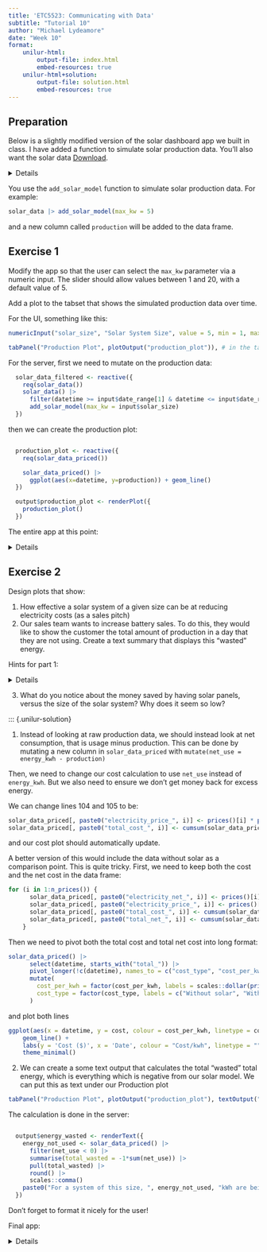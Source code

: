 ```yaml
---
title: 'ETC5523: Communicating with Data'
subtitle: "Tutorial 10"
author: "Michael Lydeamore"
date: "Week 10"
format:
    unilur-html:
        output-file: index.html
        embed-resources: true
    unilur-html+solution:
        output-file: solution.html
        embed-resources: true
---
```


## Preparation

Below is a slightly modified version of the solar dashboard app we built in class. I have added a function to simulate solar production data. You'll also want the solar data [Download]("solar_data.csv").

<details>
```r
library(shiny)
library(DT)
library(readr)
library(dplyr)
library(ggplot2)
library(janitor)
library(tidyr)
library(lubridate)

add_solar_model <- function(solar_data, max_kw = 5) {

  hours <- lubridate::hour(solar_data$datetime)

  production <- ifelse(
    hours >= 6 & hours <= 18,
    max_kw * sin(pi * (hours - 6) / 12)^1.5 + rnorm(length(hours), mean = 0, sd = max_kw * 0.02),
    0
  )

  # Ensure no negative values due to noise
  production <- pmax(0, production)

  solar_data |> mutate(production = production)
}

ui <- fluidPage(
  headerPanel("Solar dashboard"),
  sidebarPanel(
    fileInput("solar_file", "Upload solar data CSV", accept = c(".csv")),
    sliderInput("date_range", "Subset dates", min = as.Date('2024-07-15'), max = as.Date('2025-10-05'),
                value = c(as.Date('2024-07-15'), as.Date('2025-10-05'))),
    div(id = "price_inputs",
        numericInput("electricity_price_1", "Price per kwh", value = 0.28, min = 0)
    ),
    div(style = "text-align: right;",
      actionButton("add_price", "Add another price"),
  ),

    radioButtons("plot_geom", "Plot type",
                 choices = c("Line" = "line", "Histogram" = "hist"),
                 selected = "line"),
    conditionalPanel(
      condition = "input.plot_geom == 'hist'",
      sliderInput("bins", "Number of bins", min = 5, max = 60, value = 30),
    ),
    selectInput("aggregation_size", "Aggregation type", choices = c("None", "Daily", "Weekly", "Monthly")),

  ),
  mainPanel(
    tabsetPanel(
      tabPanel("Data Plot", plotOutput("solar_plot"), downloadButton("download_plot", "Download Plot")),
      tabPanel("Cost Plot", plotOutput("cost_plot"), downloadButton("download_cost_plot", "Download Cost Plot")),
      tabPanel("Data", DTOutput("data_table"))
    )
  )
)

server <- function(input, output) {

  n_prices <- reactiveVal(1)
  observeEvent(input$add_price, {
    n <- n_prices() + 1
    n_prices(n)

    insertUI(
      selector = "#price_inputs",
      where = "beforeEnd",
      ui = numericInput(
        paste0("electricity_price_", n),
        paste("Price per kwh"), value = 0.28, min = 0)
    )
  })

  solar_data <- reactive({
    req(input$solar_file)
    read.csv(input$solar_file$datapath) |>
    pivot_longer(
    cols = starts_with("X"),
    names_to = "datetime",
    values_to = "energy_kwh"
  ) |>
  mutate(
    datetime = gsub("X(\\d{2}\\.\\d{2})\\.\\.\\.(\\d{2}\\.\\d{2})", "\\1", datetime),
    energy_kwh = as.numeric(energy_kwh),
    datetime = paste0(DATE, " ", datetime),
    datetime = lubridate::ymd_hm(datetime)
  ) |>
  janitor::clean_names()
  })

  solar_data_filtered <- reactive({
    req(solar_data())
    solar_data() |>
      filter(datetime >= input$date_range[1] & datetime <= input$date_range[2])
  })

  solar_data_aggregated <- reactive({
    req(solar_data_filtered())
    if (input$aggregation_size == "Daily") {
      solar_data_filtered() |>
        group_by(date) |>
        summarise(energy_kwh = sum(energy_kwh, na.rm = TRUE)) |>
        rename(datetime = date) |>
        mutate(datetime = as.Date(datetime)) |>
        ungroup()
    } else if (input$aggregation_size == "Weekly") {
      solar_data_filtered() |>
        mutate(week = lubridate::floor_date(datetime, unit = "week")) |>
        group_by(week) |>
        summarise(energy_kwh = sum(energy_kwh, na.rm = TRUE)) |>
        rename(datetime = week)
    } else if (input$aggregation_size == "Monthly") {
      solar_data_filtered() |>
        mutate(month = lubridate::floor_date(datetime, unit = "month")) |>
        group_by(month) |>
        summarise(energy_kwh = sum(energy_kwh, na.rm = TRUE)) |>
        rename(datetime = month)
    } else {
      solar_data_filtered()
    }
  })

  solar_data_priced <- reactive({
    req(prices())
    solar_data_priced <- solar_data_filtered()
    for (i in 1:n_prices()) {
      solar_data_priced[, paste0("electricity_price_", i)] <- prices()[i] * solar_data_priced$energy_kwh
      solar_data_priced[, paste0("total_cost_", i)] <- cumsum(solar_data_priced[, paste0("electricity_price_", i)])
    }

    solar_data_priced
  })

  solar_plot <- reactive({
    plot <- ggplot(solar_data_aggregated()) +
          labs(y = 'kWh', x = 'Date') +
          theme_minimal()
        if (input$plot_geom == "line") {
          ggplot(solar_data_aggregated()) + geom_line(aes(x=datetime, y=energy_kwh)) +
            labs(y='kWh', x='Date') +
            theme_minimal()
        } else if (input$plot_geom == "hist") {
          ggplot(solar_data_aggregated()) + geom_histogram(bins = input$bins, aes(x = energy_kwh)) +
            labs(y='Count', x='Energy (kWh)') +
            theme_minimal()
    }
  })

  output$solar_plot <- renderPlot({
    solar_plot()
  })


  output$download_plot <- downloadHandler(
    filename = function() { paste("solar_plot", Sys.Date(), ".png", sep = "") },
    content = function(file) {
          ggsave(file, plot = solar_plot(), device = "png", bg = "white", width = 8, height = 6)
    }
  )

  output$download_cost_plot <- downloadHandler(
    filename = function() { paste("cost_plot", Sys.Date(), ".png", sep = "") },
    content = function(file) {
          ggsave(file, plot = cost_plot(), device = "png", bg = "white", width = 8, height = 6)
    }
  )

  output$data_table <- renderDT({
    req(solar_data())
    solar_data_filtered()
  })


  prices <- reactive({
    ids <- paste0("electricity_price_", 1:n_prices())
    values <- sapply(ids, function(id) input[[id]])
    values[!is.na(values)]
  })


  cost_plot <- reactive({
    req(solar_data_priced())
    req(prices())
    solar_data_priced() |>
      select(datetime, starts_with("total_cost_")) |>
      pivot_longer(!c(datetime, starts_with("electricity_price_")), values_to = "total_cost", names_to = "cost_per_kwh") |>
      mutate(
        cost_per_kwh = factor(cost_per_kwh, labels = scales::dollar(prices()))
      ) |>
    ggplot(aes(x = datetime, y = total_cost, colour = cost_per_kwh)) +
      geom_line() +
      labs(y = 'Cost ($)', x = 'Date', colour = "Cost/kwh") +
      theme_minimal()
  })
  output$cost_plot <- renderPlot({
    cost_plot()
  })

}

shinyApp(ui, server)
```
</details>

You use the `add_solar_model` function to simulate solar production data. For example:

```r
solar_data |> add_solar_model(max_kw = 5)
```

and a new column called `production` will be added to the data frame.

## Exercise 1

Modify the app so that the user can select the `max_kw` parameter via a numeric input. The slider should allow values between 1 and 20, with a default value of 5.

Add a plot to the tabset that shows the simulated production data over time.

::: {.unilur-solution}
For the UI, something like this:

```r
numericInput("solar_size", "Solar System Size", value = 5, min = 1, max = 20), #in the sidebarPanel

tabPanel("Production Plot", plotOutput("production_plot")), # in the tabsetPanel
```

For the server, first we need to mutate on the production data:

```r
  solar_data_filtered <- reactive({
    req(solar_data())
    solar_data() |>
      filter(datetime >= input$date_range[1] & datetime <= input$date_range[2]) |>
      add_solar_model(max_kw = input$solar_size)
  })
```

then we can create the production plot:

```r

  production_plot <- reactive({
    req(solar_data_priced())

    solar_data_priced() |>
      ggplot(aes(x=datetime, y=production)) + geom_line()
  })

  output$production_plot <- renderPlot({
    production_plot()
  })
```

The entire app at this point:

<details>

```r
library(shiny)
library(DT)
library(readr)
library(dplyr)
library(ggplot2)
library(janitor)
library(tidyr)
library(lubridate)

add_solar_model <- function(solar_data, max_kw = 5) {

  hours <- lubridate::hour(solar_data$datetime)

  production <- ifelse(
    hours >= 6 & hours <= 18,
    max_kw * sin(pi * (hours - 6) / 12)^1.5 + rnorm(length(hours), mean = 0, sd = max_kw * 0.02),
    0
  )

  # Ensure no negative values due to noise
  production <- pmax(0, production)

  solar_data |> mutate(production = production)
}

ui <- fluidPage(
  headerPanel("Solar dashboard"),
  sidebarPanel(
    fileInput("solar_file", "Upload solar data CSV", accept = c(".csv")),
    sliderInput("date_range", "Subset dates", min = as.Date('2024-07-15'), max = as.Date('2025-10-05'),
                value = c(as.Date('2024-07-15'), as.Date('2025-10-05'))),
    numericInput("solar_size", "Solar System Size", value = 5, min = 1, max = 20),
    div(id = "price_inputs",
        numericInput("electricity_price_1", "Price per kwh", value = 0.28, min = 0)
    ),
    div(style = "text-align: right;",
      actionButton("add_price", "Add another price"),
  ),

    radioButtons("plot_geom", "Plot type",
                 choices = c("Line" = "line", "Histogram" = "hist"),
                 selected = "line"),
    conditionalPanel(
      condition = "input.plot_geom == 'hist'",
      sliderInput("bins", "Number of bins", min = 5, max = 60, value = 30),
    )

  ),
  mainPanel(
    tabsetPanel(
      tabPanel("Data Plot", plotOutput("solar_plot"), downloadButton("download_plot", "Download Plot")),
      tabPanel("Cost Plot", plotOutput("cost_plot"), downloadButton("download_cost_plot", "Download Cost Plot")),
      tabPanel("Production Plot", plotOutput("production_plot")),
      tabPanel("Data", DTOutput("data_table"))
    )
  )
)

server <- function(input, output) {

  n_prices <- reactiveVal(1)
  observeEvent(input$add_price, {
    n <- n_prices() + 1
    n_prices(n)

    insertUI(
      selector = "#price_inputs",
      where = "beforeEnd",
      ui = numericInput(
        paste0("electricity_price_", n),
        paste("Price per kwh"), value = 0.28, min = 0)
    )
  })

  solar_data <- reactive({
    req(input$solar_file)
    read.csv(input$solar_file$datapath) |>
    pivot_longer(
    cols = starts_with("X"),
    names_to = "datetime",
    values_to = "energy_kwh"
  ) |>
  mutate(
    datetime = gsub("X(\\d{2}\\.\\d{2})\\.\\.\\.(\\d{2}\\.\\d{2})", "\\1", datetime),
    energy_kwh = as.numeric(energy_kwh),
    datetime = paste0(DATE, " ", datetime),
    datetime = lubridate::ymd_hm(datetime)
  ) |>
  janitor::clean_names()
  })

  solar_data_filtered <- reactive({
    req(solar_data())
    solar_data() |>
      filter(datetime >= input$date_range[1] & datetime <= input$date_range[2]) |>
      add_solar_model(max_kw = input$solar_size)
  })

  solar_data_priced <- reactive({
    req(prices())
    solar_data_priced <- solar_data_filtered()
    for (i in 1:n_prices()) {
      solar_data_priced[, paste0("electricity_price_", i)] <- prices()[i] * solar_data_priced$energy_kwh
      solar_data_priced[, paste0("total_cost_", i)] <- cumsum(solar_data_priced[, paste0("electricity_price_", i)])
    }

    solar_data_priced
  })

  solar_plot <- reactive({
    plot <- ggplot(solar_data_priced()) +
          labs(y = 'kWh', x = 'Date')
        if (input$plot_geom == "line") {
          ggplot(solar_data_priced()) + geom_line(aes(x=datetime, y=energy_kwh)) +
            labs(y='kWh', x='Date')
        } else if (input$plot_geom == "hist") {
          ggplot(solar_data_priced()) + geom_histogram(bins = input$bins, aes(x = energy_kwh)) +
            labs(y='Count', x='Energy (kWh)')
    }
  })

  output$solar_plot <- renderPlot({
    solar_plot()
  })


  output$download_plot <- downloadHandler(
    filename = function() { paste("solar_plot", Sys.Date(), ".png", sep = "") },
    content = function(file) {
          ggsave(file, plot = solar_plot(), device = "png", bg = "white", width = 8, height = 6)
    }
  )

  output$download_cost_plot <- downloadHandler(
    filename = function() { paste("cost_plot", Sys.Date(), ".png", sep = "") },
    content = function(file) {
          ggsave(file, plot = cost_plot(), device = "png", bg = "white", width = 8, height = 6)
    }
  )

  output$data_table <- renderDT({
    req(solar_data())
    solar_data_filtered()
  })


  prices <- reactive({
    ids <- paste0("electricity_price_", 1:n_prices())
    values <- sapply(ids, function(id) input[[id]])
    values[!is.na(values)]
  })


  cost_plot <- reactive({
    req(solar_data_priced())
    req(prices())
    solar_data_priced() |>
      select(datetime, starts_with("total_cost_")) |>
      pivot_longer(!c(datetime, starts_with("electricity_price_")), values_to = "total_cost", names_to = "cost_per_kwh") |>
      mutate(
        cost_per_kwh = factor(cost_per_kwh, labels = scales::dollar(prices()))
      ) |>
    ggplot(aes(x = datetime, y = total_cost, colour = cost_per_kwh)) +
      geom_line() +
      labs(y = 'Cost ($)', x = 'Date', colour = "Cost/kwh") +
      theme_minimal()
  })
  output$cost_plot <- renderPlot({
    cost_plot()
  })

  production_plot <- reactive({
    req(solar_data_priced())

    solar_data_priced() |>
      ggplot(aes(x=datetime, y=production)) + geom_line()
  })

  output$production_plot <- renderPlot({
    production_plot()
  })

}

shinyApp(ui, server)
```

</details>

:::


## Exercise 2

Design plots that show:

1. How effective a solar system of a given size can be at reducing electricity costs (as a sales pitch)
2. Our sales team wants to increase battery sales. To do this, they would like to show the customer the total amount of production in a day that they are not using. Create a text summary that displays this "wasted" energy.


Hints for part 1:

<details>
Instead of looking at raw production data, we should instead look at net consumption, that is usage minus production. This can be done by mutating a new column in `solar_data_priced` with `mutate(net_use = energy_kwh - production)`

Then, we need to change our cost calculation to use `net_use` instead of `energy_kwh`. But we also need to ensure we don't get money back for excess energy.

Then, look at where you are calculating the cost, and use `pmax` to ensure the value isn't negative.
</details>

3. What do you notice about the money saved by having solar panels, versus the size of the solar system? Why does it seem so low?

::: {.unilur-solution}

1. Instead of looking at raw production data, we should instead look at net consumption, that is usage minus production. This can be done by mutating a new column in `solar_data_priced` with `mutate(net_use = energy_kwh - production)`

Then, we need to change our cost calculation to use `net_use` instead of `energy_kwh`. But we also need to ensure we don't get money back for excess energy.

We can change lines 104 and 105 to be:

```r
solar_data_priced[, paste0("electricity_price_", i)] <- prices()[i] * pmax(solar_data_priced$net_use, 0)
solar_data_priced[, paste0("total_cost_", i)] <- cumsum(solar_data_priced[, paste0("electricity_price_", i)])
```

and our cost plot should automatically update.

A better version of this would include the data without solar as a comparison point. This is quite tricky. First, we need to keep both the cost and the net cost in the data frame:

```r
for (i in 1:n_prices()) {
      solar_data_priced[, paste0("electricity_net_", i)] <- prices()[i] * pmax(solar_data_priced$net_use, 0)
      solar_data_priced[, paste0("electricity_price_", i)] <- prices()[i] * pmax(solar_data_priced$energy_kwh, 0)
      solar_data_priced[, paste0("total_cost_", i)] <- cumsum(solar_data_priced[, paste0("electricity_price_", i)])
      solar_data_priced[, paste0("total_net_", i)] <- cumsum(solar_data_priced[, paste0("electricity_net_", i)])
    }
```

Then we need to pivot both the total cost and total net cost into long format:

```r
solar_data_priced() |>
      select(datetime, starts_with("total_")) |>
      pivot_longer(!c(datetime), names_to = c("cost_type", "cost_per_kwh"), names_pattern = "total_(cost|net)_(\\d+)", values_to = "cost") |>
      mutate(
        cost_per_kwh = factor(cost_per_kwh, labels = scales::dollar(prices())),
        cost_type = factor(cost_type, labels = c("Without solar", "With Solar"))
      )
```

and plot both lines

```r
ggplot(aes(x = datetime, y = cost, colour = cost_per_kwh, linetype = cost_type)) +
    geom_line() +
    labs(y = 'Cost ($)', x = 'Date', colour = "Cost/kwh", linetype = "") +
    theme_minimal()
```

2. We can create a some text output that calculates the total "wasted" total energy, which is everything which is negative from our solar model. We can put this as text under our Production plot

```r
tabPanel("Production Plot", plotOutput("production_plot"), textOutput("energy_wasted")),
```

The calculation is done in the server:

```r

  output$energy_wasted <- renderText({
    energy_not_used <- solar_data_priced() |>
      filter(net_use < 0) |>
      summarise(total_wasted = -1*sum(net_use)) |>
      pull(total_wasted) |>
      round() |>
      scales::comma()
    paste0("For a system of this size, ", energy_not_used, "kWh are being wasted.")
  })
```

Don't forget to format it nicely for the user!

Final app:

<details>

```r
library(shiny)
library(DT)
library(readr)
library(dplyr)
library(ggplot2)
library(janitor)
library(tidyr)
library(lubridate)

add_solar_model <- function(solar_data, max_kw = 5) {

  hours <- lubridate::hour(solar_data$datetime)

  production <- ifelse(
    hours >= 8 & hours <= 18,
    max_kw/2 * sin(pi * (hours - 6) / 12)^1.5 + rnorm(length(hours), mean = 0, sd = max_kw * 0.02),
    0
  )

  # Ensure no negative values due to noise
  production <- pmax(0, production)

  solar_data |> mutate(production = production)
}

ui <- fluidPage(
  headerPanel("Solar dashboard"),
  sidebarPanel(
    fileInput("solar_file", "Upload solar data CSV", accept = c(".csv")),
    sliderInput("date_range", "Subset dates", min = as.Date('2024-07-15'), max = as.Date('2025-10-05'),
                value = c(as.Date('2024-07-15'), as.Date('2025-10-05'))),
    numericInput("solar_size", "Solar System Size", value = 5, min = 1, max = 20),
    div(id = "price_inputs",
        numericInput("electricity_price_1", "Price per kwh", value = 0.28, min = 0)
    ),
    div(style = "text-align: right;",
      actionButton("add_price", "Add another price"),
  ),

    radioButtons("plot_geom", "Plot type",
                 choices = c("Line" = "line", "Histogram" = "hist"),
                 selected = "line"),
    conditionalPanel(
      condition = "input.plot_geom == 'hist'",
      sliderInput("bins", "Number of bins", min = 5, max = 60, value = 30),
    )

  ),
  mainPanel(
    tabsetPanel(
      tabPanel("Data Plot", plotOutput("solar_plot"), downloadButton("download_plot", "Download Plot")),
      tabPanel("Cost Plot", plotOutput("cost_plot"), downloadButton("download_cost_plot", "Download Cost Plot")),
      tabPanel("Production Plot", plotOutput("production_plot"), textOutput("energy_wasted")),
      tabPanel("Data", DTOutput("data_table"))
    )
  )
)

server <- function(input, output) {

  n_prices <- reactiveVal(1)
  observeEvent(input$add_price, {
    n <- n_prices() + 1
    n_prices(n)

    insertUI(
      selector = "#price_inputs",
      where = "beforeEnd",
      ui = numericInput(
        paste0("electricity_price_", n),
        paste("Price per kwh"), value = 0.28, min = 0)
    )
  })

  solar_data <- reactive({
    req(input$solar_file)
    read.csv(input$solar_file$datapath) |>
    pivot_longer(
    cols = starts_with("X"),
    names_to = "datetime",
    values_to = "energy_kwh"
  ) |>
  mutate(
    datetime = gsub("X(\\d{2}\\.\\d{2})\\.\\.\\.(\\d{2}\\.\\d{2})", "\\1", datetime),
    energy_kwh = as.numeric(energy_kwh),
    datetime = paste0(DATE, " ", datetime),
    datetime = lubridate::ymd_hm(datetime)
  ) |>
  janitor::clean_names()
  })

  solar_data_filtered <- reactive({
    req(solar_data())
    solar_data() |>
      filter(datetime >= input$date_range[1] & datetime <= input$date_range[2]) |>
      add_solar_model(max_kw = input$solar_size) |>
      mutate(net_use = energy_kwh - production)
  })

  solar_data_priced <- reactive({
    req(prices())
    solar_data_priced <- solar_data_filtered()
    for (i in 1:n_prices()) {
      solar_data_priced[, paste0("electricity_net_", i)] <- prices()[i] * pmax(solar_data_priced$net_use, 0)
      solar_data_priced[, paste0("electricity_price_", i)] <- prices()[i] * pmax(solar_data_priced$energy_kwh, 0)
      solar_data_priced[, paste0("total_cost_", i)] <- cumsum(solar_data_priced[, paste0("electricity_price_", i)])
      solar_data_priced[, paste0("total_net_", i)] <- cumsum(solar_data_priced[, paste0("electricity_net_", i)])
    }

    solar_data_priced
  })

  solar_plot <- reactive({
    plot <- ggplot(solar_data_priced()) +
          labs(y = 'kWh', x = 'Date')
        if (input$plot_geom == "line") {
          ggplot(solar_data_priced()) + geom_line(aes(x=datetime, y=energy_kwh)) +
            labs(y='kWh', x='Date')
        } else if (input$plot_geom == "hist") {
          ggplot(solar_data_priced()) + geom_histogram(bins = input$bins, aes(x = energy_kwh)) +
            labs(y='Count', x='Energy (kWh)')
    }
  })

  output$solar_plot <- renderPlot({
    solar_plot()
  })


  output$download_plot <- downloadHandler(
    filename = function() { paste("solar_plot", Sys.Date(), ".png", sep = "") },
    content = function(file) {
          ggsave(file, plot = solar_plot(), device = "png", bg = "white", width = 8, height = 6)
    }
  )

  output$download_cost_plot <- downloadHandler(
    filename = function() { paste("cost_plot", Sys.Date(), ".png", sep = "") },
    content = function(file) {
          ggsave(file, plot = cost_plot(), device = "png", bg = "white", width = 8, height = 6)
    }
  )

  output$data_table <- renderDT({
    req(solar_data())
    solar_data_filtered()
  })


  prices <- reactive({
    ids <- paste0("electricity_price_", 1:n_prices())
    values <- sapply(ids, function(id) input[[id]])
    values[!is.na(values)]
  })


  cost_plot <- reactive({
    req(solar_data_priced())
    req(prices())
    solar_data_priced() |>
      select(datetime, starts_with("total_")) |>
      pivot_longer(!c(datetime), names_to = c("cost_type", "cost_per_kwh"), names_pattern = "total_(cost|net)_(\\d+)", values_to = "cost") |>
      mutate(
        cost_per_kwh = factor(cost_per_kwh, labels = scales::dollar(prices())),
        cost_type = factor(cost_type, labels = c("Without solar", "With Solar"))
      ) |>
    ggplot(aes(x = datetime, y = cost, colour = cost_per_kwh, linetype = cost_type)) +
      geom_line() +
      labs(y = 'Cost ($)', x = 'Date', colour = "Cost/kwh", linetype = "") +
      theme_minimal()
  })
  output$cost_plot <- renderPlot({
    cost_plot()
  })

  production_plot <- reactive({
    req(solar_data_priced())

    solar_data_priced() |>
      ggplot(aes(x=datetime, y=production)) + geom_line()
  })

  output$production_plot <- renderPlot({
    production_plot()
  })

  output$energy_wasted <- renderText({
    energy_not_used <- solar_data_priced() |>
      filter(net_use < 0) |>
      summarise(total_wasted = -1*sum(net_use)) |>
      pull(total_wasted) |>
      round() |>
      scales::comma()
    paste0("For a system of this size, ", energy_not_used, "kWh are being wasted.")
  })

}

shinyApp(ui, server)
```

<details>

:::

